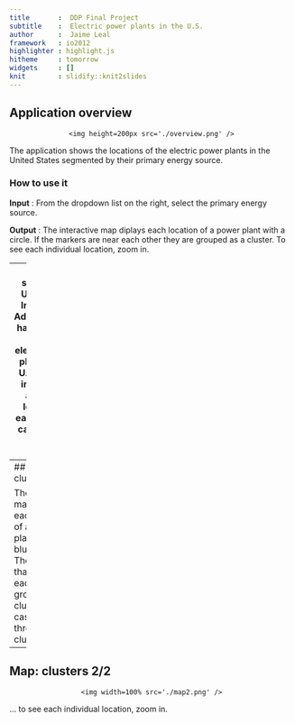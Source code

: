 ---
title       :  DDP Final Project
subtitle    :  Electric power plants in the U.S.
author      :  Jaime Leal
framework   : io2012        
highlighter : highlight.js  
hitheme     : tomorrow      
widgets     : []            
knit        : slidify::knit2slides  
---  

## Application overview
<div style='text-align: center;'>
    <img height=200px src='./overview.png' />
</div>
The application shows the locations of the electric power plants in the United States segmented by their primary energy source.

### How to use it

**Input** : From the dropdown list on the right, select the primary energy source.

**Output** : The interactive map diplays each location of a power plant with a circle. 
If the markers are near each other they are grouped as a cluster. To see each individual location, zoom in.

---
## Data source
The U.S. Energy Information Administration has a dataset of 8940 electric power plants in the U.S. There is information about the location of each plant, its capacity and primary source.

```{r}
# x = "https://www.eia.gov/maps/map_data/PowerPlants_US_EIA.zip"
# download.file(x,"PowerPlants_US.zip")
# unzip("PowerPlants_US.zip","PowerPlants_US_201810.dbf")
power_plants <- foreign::read.dbf("PowerPlants_US_201810.dbf")
print(dim(power_plants))
print(as.character(unique(power_plants$PrimSource)))
```

---
## Map: clusters 1/2
<div style='text-align: center;'>
    <img width=100% src='./map1.png' />
</div>

The interactive map diplays each location of a power plant with a blue circle. 
The markers that are near each other are grouped as a cluster. In this case there are three main clusters...

---
## Map: clusters 2/2
<div style='text-align: center;'>
    <img width=100% src='./map2.png' />
</div>

... to see each individual location, zoom in.

